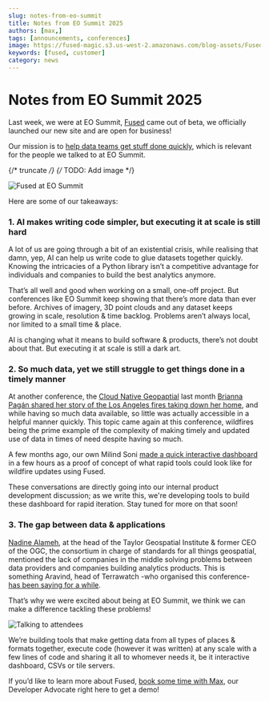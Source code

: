 ```yaml
---
slug: notes-from-eo-summit
title: Notes from EO Summit 2025
authors: [max,]
tags: [announcements, conferences]
image: https://fused-magic.s3.us-west-2.amazonaws.com/blog-assets/Fused_at_EO_summit.jpeg
keywords: [fused, customer]
category: news
---
```


# Notes from EO Summit 2025

Last week, we were at EO Summit, [Fused](https://www.fused.io/) came out of beta, we officially launched our new site and are open for business! 

Our mission is to [help data teams get stuff done quickly](https://youtu.be/btIhyq2KbN0?si=xAScmWKokKsmRSI8), which is relevant for the people we talked to at EO Summit.

{/* truncate */}
{/* TODO: Add image */}

![Fused at EO Summit](fused_at_EO_summit_higher_res.jpeg)

Here are some of our takeaways:

### 1. AI makes writing code simpler, but executing it at scale is still hard

A lot of us are going through a bit of an existential crisis, while realising that damn, yep, AI can help us write code to glue datasets together quickly. Knowing the intricacies of a Python library isn’t a competitive advantage for individuals and companies to build the best analytics anymore. 

That’s all well and good when working on a small, one-off project. But conferences like EO Summit keep showing that there’s more data than ever before. Archives of imagery, 3D point clouds and any dataset keeps growing in scale, resolution & time backlog. Problems aren’t always local, nor limited to a small time & place. 

AI is changing what it means to build software & products, there’s not doubt about that. But executing it at scale is still a dark art. 

### 2. So much data, yet we still struggle to get things done in a timely manner

At another conference, the [Cloud Native Geopaptial](https://conference.cloudnativegeo.org/CNGConference2025) last month [Brianna Pagán shared her story of the Los Angeles fires taking down her home](https://www.linkedin.com/pulse/when-our-community-burned-where-satellite-information-pag%C3%A1n-phd-8rxwf/?trackingId=PGMihonBbG7ShNl4LvW20g%3D%3D), and while having so much data available, so little was actually accessible in a helpful manner quickly. This topic came again at this conference, wildfires being the prime example of the complexity of making timely and updated use of data in times of need despite having so much.

A few months ago, our own Milind Soni [made a quick interactive dashboard](https://www.linkedin.com/posts/milind-soni-314075175_emergencyresponse-datascience-opendata-activity-7285803354876735489-lqJe?utm_source=share&utm_medium=member_desktop&rcm=ACoAABr4AqABaP1Bbk9D9gnGvRmXSaYnn0II3fg) in a few hours as a proof of concept of what rapid tools could look like for wildfire updates using Fused.

These conversations are directly going into our internal product development discussion; as we write this, we're developing tools to build these dashboard for rapid iteration. Stay tuned for more on that soon! 

### 3. The gap between data & applications

[Nadine Alameh](https://www.linkedin.com/in/nadinealameh/), at the head of the Taylor Geospatial Institute & former CEO of the OGC, the consortium in charge of standards for all things geospatial, mentioned the lack of companies in the middle solving problems between data providers and companies building analytics products. This is something Aravind, head of Terrawatch -who organised this conference- [has been saying for a while](https://newsletter.terrawatchspace.com/the-state-of-earth-observation-platforms/).  

That’s why we were excited about being at EO Summit, we think we can make a difference tackling these problems!

![Talking to attendees](Talking_to_attendees.jpeg)

We’re building tools that make getting data from all types of places & formats together, execute code (however it was written) at any scale with a few lines of code and sharing it all to whomever needs it, be it interactive dashboard, CSVs or tile servers. 

If you’d like to learn more about Fused, [book some time with Max](https://calendly.com/max-fused/30min), our Developer Advocate right here to get a demo!